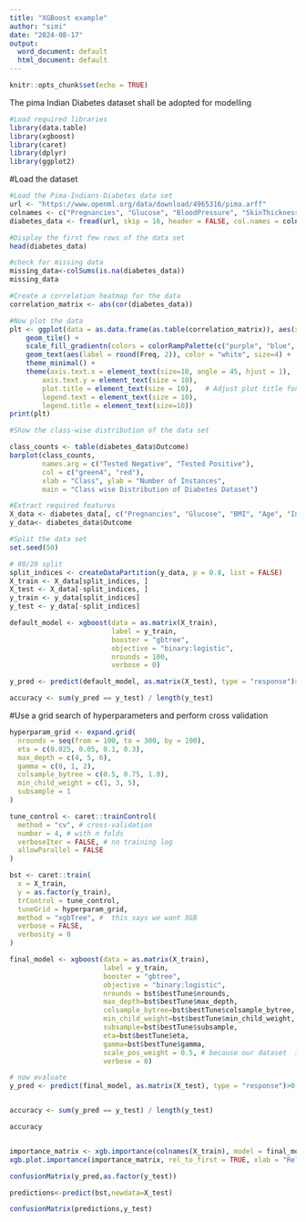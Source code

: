 ```yaml
---
title: "XGBoost example"
author: "simi"
date: "2024-08-17"
output:
  word_document: default
  html_document: default
---
```


```r
knitr::opts_chunk$set(echo = TRUE)
```

The pima Indian Diabetes dataset shall be adopted for modelling

```r

#Load required libraries
library(data.table)
library(xgboost)
library(caret)
library(dplyr)
library(ggplot2)
```


#Load the dataset
```r

#Load the Pima-Indians-Diabetes data set
url <- "https://www.openml.org/data/download/4965316/pima.arff"
colnames <- c("Pregnancies", "Glucose", "BloodPressure", "SkinThickness", "Insulin", "BMI", "DiabetesPedigreeFunction", "Age", "Outcome")
diabetes_data <- fread(url, skip = 16, header = FALSE, col.names = colnames)

#Display the first few rows of the data set
head(diabetes_data)
```


```r
#check for missing data
missing_data<-colSums(is.na(diabetes_data))
missing_data

```


```r
#Create a correlation heatmap for the data
correlation_matrix <- abs(cor(diabetes_data))

#Now plot the data
plt <- ggplot(data = as.data.frame(as.table(correlation_matrix)), aes(x = Var1, y = Var2, fill = Freq)) +
    geom_tile() +
    scale_fill_gradientn(colors = colorRampPalette(c("purple", "blue", "red"))(50), name = "Correlation") +
    geom_text(aes(label = round(Freq, 2)), color = "white", size=4) +
    theme_minimal() +
    theme(axis.text.x = element_text(size=10, angle = 45, hjust = 1), 
        axis.text.y = element_text(size = 10),
        plot.title = element_text(size = 10),   # Adjust plot title font size
        legend.text = element_text(size = 10),
        legend.title = element_text(size=10))
print(plt)
```


```r
#Show the class-wise distribution of the data set

class_counts <- table(diabetes_data$Outcome)
barplot(class_counts,
        names.arg = c("Tested Negative", "Tested Positive"),
        col = c("green4", "red"),
        xlab = "Class", ylab = "Number of Instances",
        main = "Class wise Distribution of Diabetes Dataset")

```


```r
#Extract required features
X_data <- diabetes_data[, c("Pregnancies", "Glucose", "BMI", "Age", "Insulin", "DiabetesPedigreeFunction"), with = FALSE]
y_data<- diabetes_data$Outcome

#Split the data set
set.seed(50)

# 80/20 split
split_indices <- createDataPartition(y_data, p = 0.8, list = FALSE)
X_train <- X_data[split_indices, ]
X_test <- X_data[-split_indices, ]
y_train <- y_data[split_indices]
y_test <- y_data[-split_indices]
```


```r
default_model <- xgboost(data = as.matrix(X_train),
                         label = y_train,
                         booster = "gbtree",
                         objective = "binary:logistic",
                         nrounds = 100,
                         verbose = 0)
```



```r
y_pred <- predict(default_model, as.matrix(X_test), type = "response")>0.5

accuracy <- sum(y_pred == y_test) / length(y_test)
```

#Use a grid search of hyperparameters and perform cross validation
```r

hyperparam_grid <- expand.grid(
  nrounds = seq(from = 100, to = 300, by = 100),
  eta = c(0.025, 0.05, 0.1, 0.3),
  max_depth = c(4, 5, 6),
  gamma = c(0, 1, 2),
  colsample_bytree = c(0.5, 0.75, 1.0),
  min_child_weight = c(1, 3, 5),
  subsample = 1
)
```


```r
tune_control <- caret::trainControl(
  method = "cv", # cross-validation
  number = 4, # with n folds
  verboseIter = FALSE, # no training log
  allowParallel = FALSE
)
```


```r

bst <- caret::train(
  x = X_train,
  y = as.factor(y_train),
  trControl = tune_control,
  tuneGrid = hyperparam_grid,
  method = "xgbTree", #  this says we want XGB
  verbose = FALSE,
  verbosity = 0
)

```



```r

final_model <- xgboost(data = as.matrix(X_train),
                       label = y_train,
                       booster = "gbtree",
                       objective = "binary:logistic",
                       nrounds = bst$bestTune$nrounds,
                       max_depth=bst$bestTune$max_depth,
                       colsample_bytree=bst$bestTune$colsample_bytree,
                       min_child_weight=bst$bestTune$min_child_weight,
                       subsample=bst$bestTune$subsample,
                       eta=bst$bestTune$eta,
                       gamma=bst$bestTune$gamma,
                       scale_pos_weight = 0.5, # because our dataset  is unbalanced
                       verbose = 0)

# now evaluate
y_pred <- predict(final_model, as.matrix(X_test), type = "response")>0.5


accuracy <- sum(y_pred == y_test) / length(y_test)

accuracy
```

```r

```



```r
importance_matrix <- xgb.importance(colnames(X_train), model = final_model)
xgb.plot.importance(importance_matrix, rel_to_first = TRUE, xlab = "Relative importance")
```


```r
confusionMatrix(y_pred,as.factor(y_test))

```


```r
predictions<-predict(bst,newdata=X_test)
```


```r
confusionMatrix(predictions,y_test)
```

